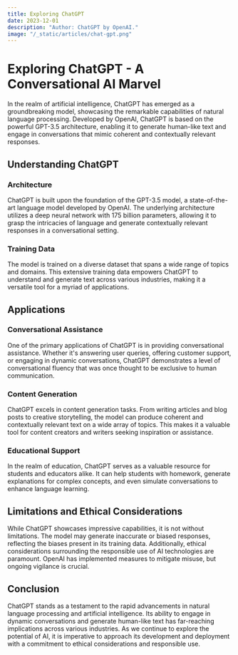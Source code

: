 ```yaml
---
title: Exploring ChatGPT
date: 2023-12-01
description: "Author: ChatGPT by OpenAI."
image: "/_static/articles/chat-gpt.png"
---
```


# Exploring ChatGPT - A Conversational AI Marvel

In the realm of artificial intelligence, ChatGPT has emerged as a groundbreaking model, showcasing the remarkable capabilities of natural language processing. Developed by OpenAI, ChatGPT is based on the powerful GPT-3.5 architecture, enabling it to generate human-like text and engage in conversations that mimic coherent and contextually relevant responses.

## Understanding ChatGPT

### Architecture

ChatGPT is built upon the foundation of the GPT-3.5 model, a state-of-the-art language model developed by OpenAI. The underlying architecture utilizes a deep neural network with 175 billion parameters, allowing it to grasp the intricacies of language and generate contextually relevant responses in a conversational setting.

### Training Data

The model is trained on a diverse dataset that spans a wide range of topics and domains. This extensive training data empowers ChatGPT to understand and generate text across various industries, making it a versatile tool for a myriad of applications.

## Applications

### Conversational Assistance

One of the primary applications of ChatGPT is in providing conversational assistance. Whether it's answering user queries, offering customer support, or engaging in dynamic conversations, ChatGPT demonstrates a level of conversational fluency that was once thought to be exclusive to human communication.

### Content Generation

ChatGPT excels in content generation tasks. From writing articles and blog posts to creative storytelling, the model can produce coherent and contextually relevant text on a wide array of topics. This makes it a valuable tool for content creators and writers seeking inspiration or assistance.

### Educational Support

In the realm of education, ChatGPT serves as a valuable resource for students and educators alike. It can help students with homework, generate explanations for complex concepts, and even simulate conversations to enhance language learning.

## Limitations and Ethical Considerations

While ChatGPT showcases impressive capabilities, it is not without limitations. The model may generate inaccurate or biased responses, reflecting the biases present in its training data. Additionally, ethical considerations surrounding the responsible use of AI technologies are paramount. OpenAI has implemented measures to mitigate misuse, but ongoing vigilance is crucial.

## Conclusion

ChatGPT stands as a testament to the rapid advancements in natural language processing and artificial intelligence. Its ability to engage in dynamic conversations and generate human-like text has far-reaching implications across various industries. As we continue to explore the potential of AI, it is imperative to approach its development and deployment with a commitment to ethical considerations and responsible use.
